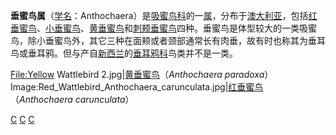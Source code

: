 {{unreferenced|time=2011-05-06T09:34:34+00:00}}
{{Automatic Taxobox
| taxon = Anthochaera
| authority = Vigors & Horsfield，1827
| image = Anthochaera chrysoptera.jpg
| image_caption = [[小垂蜜鸟|小垂蜜鸟]]（''Anthochaera chrysoptera''）
}}
'''垂蜜鸟属'''（[[学名|学名]]：Anthochaera）是[[吸蜜鸟科|吸蜜鸟科]]的一[[属|属]]，分布于[[澳大利亚|澳大利亚]]，包括[[红垂蜜鸟|红垂蜜鸟]]、[[小垂蜜鸟|小垂蜜鸟]]、[[黄垂蜜鸟|黄垂蜜鸟]]和[[刺颊垂蜜鸟|刺颊垂蜜鸟]]四种。垂蜜鸟是体型较大的一类吸蜜鸟，除小垂蜜鸟外，其它三种在面颊或者颈部通常长有肉垂，故有时也称其为垂耳鸟或垂耳鸦。但与产自[[新西兰|新西兰]]的[[垂耳鸦科|垂耳鸦科]]鸟类并不是一类。
<gallery>
File:Yellow Wattlebird 2.jpg|[[黄垂蜜鸟|黄垂蜜鸟]]（''Anthochaera paradoxa''）
Image:Red_Wattlebird_Anthochaera_carunculata.jpg|[[红垂蜜鸟|红垂蜜鸟]]（''Anthochaera carunculata''）
</gallery>	
{{雀形目小作品}}
{{Taxonbar}}
[[Category:垂蜜鸟属|C]]
[[Category:澳大利亚鸟类|C]]
[[Category:_1827年描述的分类群|C]]